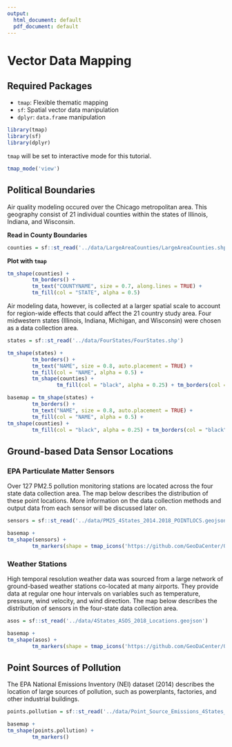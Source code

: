 ```yaml
---
output:
  html_document: default
  pdf_document: default
---
```


# Vector Data Mapping

## Required Packages
* `tmap`: Flexible thematic mapping 
* `sf`: Spatial vector data manipulation 
* `dplyr`: `data.frame` manipulation

```r
library(tmap)
library(sf)
library(dplyr)
```

`tmap` will be set to interactive mode for this tutorial.
```r
tmap_mode('view')
```



## Political Boundaries
Air quality modeling occured over the Chicago metropolitan area. This geography consist of 21 individual counties within the states of Illinois, Indiana, and Wisconsin. 

**Read in County Boundaries**
```r
counties = sf::st_read('../data/LargeAreaCounties/LargeAreaCounties.shp')
```

**Plot with `tmap`**
```r
tm_shape(counties) +
        tm_borders() +
        tm_text("COUNTYNAME", size = 0.7, along.lines = TRUE) +
        tm_fill(col = "STATE", alpha = 0.5)
```

Air modeling data, however, is collected at a larger spatial scale to account for region-wide effects that could affect the 21 country study area. Four midwestern states (Illinois, Indiana, Michigan, and Wisconsin) were chosen as a data collection area.

```r
states = sf::st_read('../data/FourStates/FourStates.shp')
```

```r
tm_shape(states) +
        tm_borders() +
        tm_text("NAME", size = 0.8, auto.placement = TRUE) +
        tm_fill(col = "NAME", alpha = 0.5) +
        tm_shape(counties) +
                tm_fill(col = "black", alpha = 0.25) + tm_borders(col = "black", alpha = 0.25)
```

```r
basemap = tm_shape(states) +
        tm_borders() +
        tm_text("NAME", size = 0.8, auto.placement = TRUE) +
        tm_fill(col = "NAME", alpha = 0.5) +
tm_shape(counties) +
        tm_fill(col = "black", alpha = 0.25) + tm_borders(col = "black", alpha = 0.25)
```


## Ground-based Data Sensor Locations

### EPA Particulate Matter Sensors
Over 127 PM2.5 pollution monitoring stations are located across the four state data collection area. The map below describes the distribution of these point locations. More information on the data collection methods and output data from each sensor will be discussed later on.

```r
sensors = sf::st_read('../data/PM25_4States_2014.2018_POINTLOCS.geojson') %>% dplyr::mutate(rec_duration = as.numeric(lastRec - firstRec))
```

```r
basemap +
tm_shape(sensors) +
        tm_markers(shape = tmap_icons('https://github.com/GeoDaCenter/OpenAirQ-toolkit/blob/master/data/assets/EPA_logo.png?raw=true'))
```

### Weather Stations
High temporal resolution weather data was sourced from a large network of ground-based weather stations co-located at many airports. They provide data at regular one hour intervals on variables such as temperature, pressure, wind velocity, and wind direction. The map below describes the distribution of sensors in the four-state data collection area.

```r
asos = sf::st_read('../data/4States_ASOS_2018_Locations.geojson')
```

```r
basemap +
tm_shape(asos) +
        tm_markers(shape = tmap_icons('https://github.com/GeoDaCenter/OpenAirQ-toolkit/blob/master/data/assets/airport_icon.png?raw=true'))
```

## Point Sources of Pollution
The EPA National Emissions Inventory (NEI) dataset (2014) describes the location of large sources of pollution, such as powerplants, factories, and other industrial buildings.

```r
points.pollution = sf::st_read('../data/Point_Source_Emissions_4States_2014.geojson')
```

```r
basemap +
tm_shape(points.pollution) +
        tm_markers()
```

